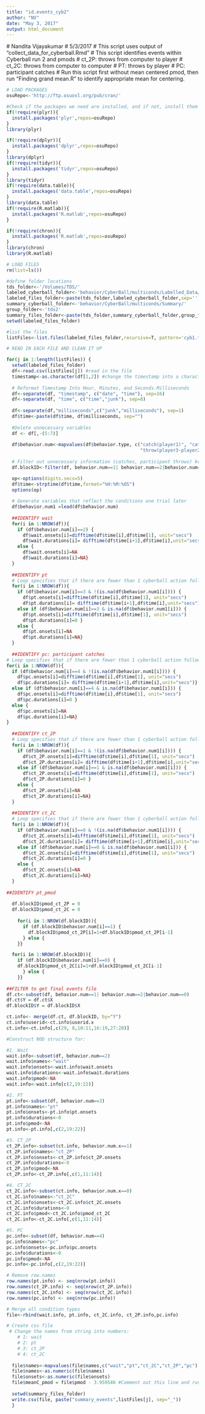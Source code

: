 ```yaml
---
title: "id.events_cyb2"
author: "NV"
date: "May 3, 2017"
output: html_document
---
```

  
  # Nandita Vijayakumar
  # 5/3/2017
  # This script uses output of "collect_data_for_cyberball.Rmd"
  # This script identifies events within Cyberball run 2 and pmods
  # ct_2P: throws from computer to player
  # ct_2C: throws from computer to computer
  # PT: throws by player
  # PC: participant catches
  # Run this script first without mean centered pmod, then run "Finding grand mean.R" to identify appropriate mean for centering.
  
```r
# LOAD PACKAGES
osuRepo<-'http://ftp.osuosl.org/pub/cran/'

#Check if the packages we need are installed, and if not, install them
if(!require(plyr)){
  install.packages('plyr',repos=osuRepo)
}
library(plyr)

if(!require(dplyr)){
  install.packages('dplyr',repos=osuRepo)
}
library(dplyr)
if(!require(tidyr)){
  install.packages('tidyr',repos=osuRepo)
}
library(tidyr)
if(!require(data.table)){
  install.packages('data.table',repos=osuRepo)
}
library(data.table)
if(!require(R.matlab)){
  install.packages('R.matlab',repos=osuRepo)
}

if(!require(chron)){
  install.packages('R.matlab',repos=osuRepo)
}
library(chron)
library(R.matlab)
```

```r
# LOAD FILES
rm(list=ls())

#define folder locations
tds_folder<-'/Volumes/TDS/'
labeled_cyberball_folder<-'behavior/CyberBall/multiconds/Labelled_Data/'
labeled_files_folder<-paste(tds_folder,labeled_cyberball_folder,sep='')
summary_cyberball_folder<-'behavior/CyberBall/multiconds/Summary/'
group_folder<-'tds2'
summary_files_folder<-paste(tds_folder,summary_cyberball_folder,group_folder,sep='')
setwd(labeled_files_folder)

#list the files 
listFiles<-list.files(labeled_files_folder,recursive=T, pattern='cyb1.*_2.csv$')
```

```r
# READ IN EACH FILE AND CLEAN IT UP

for(j in 1:length(listFiles)) {
  setwd(labeled_files_folder)
  df<-read.csv(listFiles[j]) #read in the file
  timestamp<-as.character(df[1,2]) #change the timestamp into a character
  
  # Reformat Timestamp Into Hour, Minutes, and Seconds.Milliseconds
  df<-separate(df, "timestamp", c("date", "time"), sep=16)
  df<-separate(df, "time", c("time","junk"), sep=8)
  
  df<-separate(df,"milliseconds",c("junk","milliseconds"), sep=1)
  df$time<-paste(df$time, df$milliseconds, sep="")
  
  #Delete unnecessary variables
  df <- df[,-(5:7)]
  
  df$behavior.num<-mapvalues(df$behavior.type, c("catch(player1)", "catch(player3)","throw(player1)","throw(player3)", "connecting(time: 6)", "throw(player1-player2)",
                                                 "throw(player3-player2)", "throw(player1-player3)","throw(player3-player1)"),c(4,4,3,3,2,1,1,0,0)) 
  
  # Filter out unnecessary information (catches, participant throws) keep connecting time and all throws from player 1 or 3
  df.blockID<-filter(df, behavior.num==1| behavior.num==2|behavior.num==0)

  op<-options(digits.secs=5)
  df$time<-strptime(df$time,format="%H:%M:%OS")
  options(op)
  
  # Generate variables that reflect the conditions one trial later
  df$behavior.num1 =lead(df$behavior.num)
  
  ##IDENTIFY wait
  for(i in 1:NROW(df)){
    if (df$behavior.num[i]==2) {
      df$wait.onsets[i]=difftime(df$time[i],df$time[1], unit="secs")
      df$wait.durations[i]= difftime(df$time[i+1],df$time[i],unit="secs")}
    else {
      df$wait.onsets[i]=NA
      df$wait.durations[i]=NA}
  }
  
  ##IDENTIFY pt
  # Loop specifies that if there are fewer than 1 cyberball action following the catch by a subject, specify duration=0
  for(i in 1:NROW(df)){
    if (df$behavior.num[i]==3 & !(is.na(df$behavior.num1[i]))) {
      df$pt.onsets[i]=difftime(df$time[i],df$time[1], unit="secs")
      df$pt.durations[i]= difftime(df$time[i+1],df$time[i],unit="secs")}
    else if (df$behavior.num[i]==3 & is.na(df$behavior.num1[i])) {
      df$pt.onsets[i]=difftime(df$time[i],df$time[1], unit="secs")
      df$pt.durations[i]=0 }
    else {
      df$pt.onsets[i]=NA
      df$pt.durations[i]=NA}
  }
  
  ##IDENTIFY pc: participant catches
# Loop specifies that if there are fewer than 1 cyberball action following the catch by a subject, specify duration=0
for(i in 1:NROW(df)){
  if (df$behavior.num[i]==4 & !(is.na(df$behavior.num1[i]))) {
    df$pc.onsets[i]=difftime(df$time[i],df$time[1], unit="secs")
    df$pc.durations[i]= difftime(df$time[i+1],df$time[i],unit="secs")}
  else if (df$behavior.num[i]==4 & is.na(df$behavior.num1[i])) {
    df$pc.onsets[i]=difftime(df$time[i],df$time[1], unit="secs")
    df$pc.durations[i]=0 }
  else {
    df$pc.onsets[i]=NA
    df$pc.durations[i]=NA}
}
  
  ##IDENTIFY ct_2P
  # Loop specifies that if there are fewer than 1 cyberball action following the catch by a subject, specify duration=0
  for(i in 1:NROW(df)){
    if (df$behavior.num[i]==1 & !(is.na(df$behavior.num1[i]))) {
      df$ct_2P.onsets[i]=difftime(df$time[i],df$time[1], unit="secs")
      df$ct_2P.durations[i]= difftime(df$time[i+1],df$time[i],unit="secs")}
    else if (df$behavior.num[i]==1 & is.na(df$behavior.num1[i])) {
      df$ct_2P.onsets[i]=difftime(df$time[i],df$time[1], unit="secs")
      df$ct_2P.durations[i]=0 }
    else {
      df$ct_2P.onsets[i]=NA
      df$ct_2P.durations[i]=NA}
  }
  
  ##IDENTIFY ct_2C
  # Loop specifies that if there are fewer than 1 cyberball action following the catch by a subject, specify duration=0
  for(i in 1:NROW(df)){
    if (df$behavior.num[i]==0 & !(is.na(df$behavior.num1[i]))) {
      df$ct_2C.onsets[i]=difftime(df$time[i],df$time[1], unit="secs")
      df$ct_2C.durations[i]= difftime(df$time[i+1],df$time[i],unit="secs")}
    else if (df$behavior.num[i]==0 & is.na(df$behavior.num1[i])) {
      df$ct_2C.onsets[i]=difftime(df$time[i],df$time[1], unit="secs")
      df$ct_2C.durations[i]=0 }
    else {
      df$ct_2C.onsets[i]=NA
      df$ct_2C.durations[i]=NA}
  }
  
##IDENTIFY pt_pmod
  
  df.blockID$pmod_ct_2P = 0
  df.blockID$pmod_ct_2C = 0
  
    for(i in 1:NROW(df.blockID)){
      if (df.blockID$behavior.num[i]==1) {
        df.blockID$pmod_ct_2P[i]=1+df.blockID$pmod_ct_2P[i-1]
      } else {
    }}

  for(i in 1:NROW(df.blockID)){
    if (df.blockID$behavior.num[i]==0) {
    df.blockID$pmod_ct_2C[i]=1+df.blockID$pmod_ct_2C[i-1]
      } else {
    }}
        
##FILTER to get final events file
df.ct<-subset(df, behavior.num==1| behavior.num==2|behavior.num==0)
df.ct$Y = df.ct$X
df.blockID$Y = df.blockID$X

ct.info<- merge(df.ct, df.blockID, by="Y")
ct.info$userid<-ct.info$userid.x
ct.info<-ct.info[,c(29, 8,10:11,16:19,27:28)]

#Construct NOD structure for:

#1. Wait
wait.info<-subset(df, behavior.num==2)
wait.info$names<-"wait"
wait.info$onsets<-wait.info$wait.onsets
wait.info$durations<-wait.info$wait.durations
wait.info$pmod<-NA
wait.info<-wait.info[c(2,19:22)]

#2. PT
pt.info<-subset(df, behavior.num==3)
pt.info$names<-"pt"
pt.info$onsets<-pt.info$pt.onsets
pt.info$durations<-0
pt.info$pmod<-NA
pt.info<-pt.info[,c(2,19:22)]

#3. CT_2P
ct_2P.info<-subset(ct.info, behavior.num.x==1)
ct_2P.info$names<-"ct_2P"
ct_2P.info$onsets<-ct_2P.info$ct_2P.onsets
ct_2P.info$durations<-0
ct_2P.info$pmod<-NA
ct_2P.info<-ct_2P.info[,c(1,11:14)]

#4. CT_2C
ct_2C.info<-subset(ct.info, behavior.num.x==0)
ct_2C.info$names<-"ct_2C"
ct_2C.info$onsets<-ct_2C.info$ct_2C.onsets
ct_2C.info$durations<-0
ct_2C.info$pmod<-ct_2C.info$pmod_ct_2C
ct_2C.info<-ct_2C.info[,c(1,11:14)]

#5. PC
pc.info<-subset(df, behavior.num==4)
pc.info$names<-"pc"
pc.info$onsets<-pc.info$pc.onsets
pc.info$durations<-0
pc.info$pmod<-NA
pc.info<-pc.info[,c(2,19:22)]

# Remove row.names
row.names(pt.info) <- seq(nrow(pt.info))
row.names(ct_2P.info) <- seq(nrow(ct_2P.info))
row.names(ct_2C.info) <- seq(nrow(ct_2C.info))
row.names(pc.info) <- seq(nrow(pc.info))

# Merge all condition types
file<-rbind(wait.info, pt.info, ct_2C.info, ct_2P.info,pc.info)

# Create csv file
 # Change the names from string into numbers:
    # 1: wait
    # 2: pt
    # 3: ct_2P
    # 4: ct_2C
  
  file$names<-mapvalues(file$names,c("wait","pt","ct_2C","ct_2P","pc"), c(1,2,3,4,5))
  file$names<-as.numeric(file$names)
  file$onsets<-as.numeric(file$onsets)
  file$meanC_pmod = file$pmod - 3.959546 #Comment out this line and run script without meanC_pmod first. Use this output with "Finding grand mean.R" script to identify appropriate value for centering. Then re-run this script with correct mean value.
  
  setwd(summary_files_folder)
  write.csv(file, paste("summary_events",listFiles[j], sep="_"))
  }
```